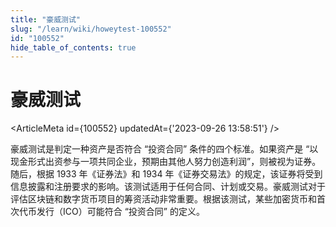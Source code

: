 ```yaml
---
title: "豪威测试"
slug: "/learn/wiki/howeytest-100552"
id: "100552"
hide_table_of_contents: true
---
```



# 豪威测试

<ArticleMeta id={100552} updatedAt={'2023-09-26 13:58:51'} />
<div className='border-solid border-b border-t-0 my-4 border-[var(--ifm-color-gray-300)]' />

豪威测试是判定一种资产是否符合 “投资合同” 条件的四个标准。如果资产是 “以现金形式出资参与一项共同企业，预期由其他人努力创造利润”，则被视为证券。随后，根据 1933 年《证券法》和 1934 年《证券交易法》的规定，该证券将受到信息披露和注册要求的影响。该测试适用于任何合同、计划或交易。豪威测试对于评估区块链和数字货币项目的筹资活动非常重要。根据该测试，某些加密货币和首次代币发行（ICO）可能符合 “投资合同” 的定义。
